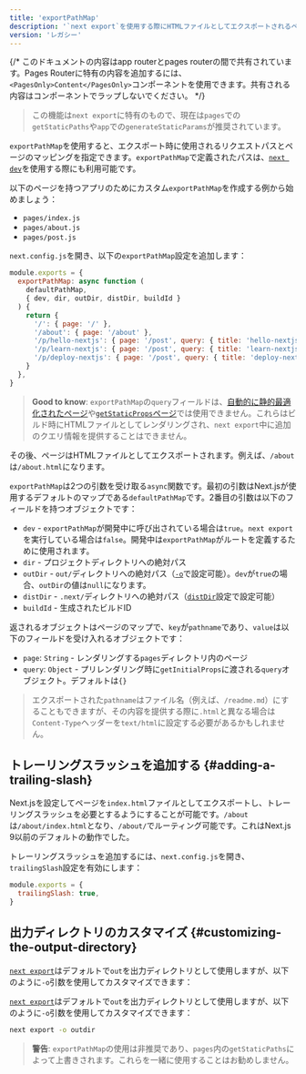 ```yaml
---
title: 'exportPathMap'
description: '`next export`を使用する際にHTMLファイルとしてエクスポートされるページをカスタマイズします。'
version: 'レガシー'
---
```


{/* このドキュメントの内容はapp routerとpages routerの間で共有されています。Pages Routerに特有の内容を追加するには、`<PagesOnly>Content</PagesOnly>`コンポーネントを使用できます。共有される内容はコンポーネントでラップしないでください。 */}

> この機能は`next export`に特有のもので、現在は`pages`での`getStaticPaths`や`app`での`generateStaticParams`が推奨されています。

`exportPathMap`を使用すると、エクスポート時に使用されるリクエストパスとページのマッピングを指定できます。`exportPathMap`で定義されたパスは、[`next dev`](/docs/app/api-reference/cli/next#next-dev-options)を使用する際にも利用可能です。

以下のページを持つアプリのためにカスタム`exportPathMap`を作成する例から始めましょう：

- `pages/index.js`
- `pages/about.js`
- `pages/post.js`

`next.config.js`を開き、以下の`exportPathMap`設定を追加します：

```js title="next.config.js"
module.exports = {
  exportPathMap: async function (
    defaultPathMap,
    { dev, dir, outDir, distDir, buildId }
  ) {
    return {
      '/': { page: '/' },
      '/about': { page: '/about' },
      '/p/hello-nextjs': { page: '/post', query: { title: 'hello-nextjs' } },
      '/p/learn-nextjs': { page: '/post', query: { title: 'learn-nextjs' } },
      '/p/deploy-nextjs': { page: '/post', query: { title: 'deploy-nextjs' } },
    }
  },
}
```

> **Good to know**: `exportPathMap`の`query`フィールドは、[自動的に静的最適化されたページ](https://nextjs.org/docs/canary/pages/building-your-application/rendering/automatic-static-optimization)や[`getStaticProps`ページ](https://nextjs.org/docs/canary/pages/building-your-application/data-fetching/get-static-props)では使用できません。これらはビルド時にHTMLファイルとしてレンダリングされ、`next export`中に追加のクエリ情報を提供することはできません。

その後、ページはHTMLファイルとしてエクスポートされます。例えば、`/about`は`/about.html`になります。

`exportPathMap`は2つの引数を受け取る`async`関数です。最初の引数はNext.jsが使用するデフォルトのマップである`defaultPathMap`です。2番目の引数は以下のフィールドを持つオブジェクトです：

- `dev` - `exportPathMap`が開発中に呼び出されている場合は`true`。`next export`を実行している場合は`false`。開発中は`exportPathMap`がルートを定義するために使用されます。
- `dir` - プロジェクトディレクトリへの絶対パス
- `outDir` - `out/`ディレクトリへの絶対パス（[`-o`](#customizing-the-output-directory)で設定可能）。`dev`が`true`の場合、`outDir`の値は`null`になります。
- `distDir` - `.next/`ディレクトリへの絶対パス（[`distDir`](https://nextjs.org/docs/canary/pages/api-reference/config/next-config-js/distDir)設定で設定可能）
- `buildId` - 生成されたビルドID

返されるオブジェクトはページのマップで、`key`が`pathname`であり、`value`は以下のフィールドを受け入れるオブジェクトです：

- `page`: `String` - レンダリングする`pages`ディレクトリ内のページ
- `query`: `Object` - プリレンダリング時に`getInitialProps`に渡される`query`オブジェクト。デフォルトは`{}`

> エクスポートされた`pathname`はファイル名（例えば、`/readme.md`）にすることもできますが、その内容を提供する際に`.html`と異なる場合は`Content-Type`ヘッダーを`text/html`に設定する必要があるかもしれません。

## トレーリングスラッシュを追加する {#adding-a-trailing-slash}

Next.jsを設定してページを`index.html`ファイルとしてエクスポートし、トレーリングスラッシュを必要とするようにすることが可能です。`/about`は`/about/index.html`となり、`/about/`でルーティング可能です。これはNext.js 9以前のデフォルトの動作でした。

トレーリングスラッシュを追加するには、`next.config.js`を開き、`trailingSlash`設定を有効にします：

```js title="next.config.js"
module.exports = {
  trailingSlash: true,
}
```

## 出力ディレクトリのカスタマイズ {#customizing-the-output-directory}

<AppOnly>

[`next export`](/docs/app/guides/static-exports)はデフォルトで`out`を出力ディレクトリとして使用しますが、以下のように`-o`引数を使用してカスタマイズできます：

</AppOnly>

<PagesOnly>

[`next export`](https://nextjs.org/docs/canary/pages/guides/static-exports)はデフォルトで`out`を出力ディレクトリとして使用しますが、以下のように`-o`引数を使用してカスタマイズできます：

</PagesOnly>

```bash title="Terminal"
next export -o outdir
```

> **警告**: `exportPathMap`の使用は非推奨であり、`pages`内の`getStaticPaths`によって上書きされます。これらを一緒に使用することはお勧めしません。
